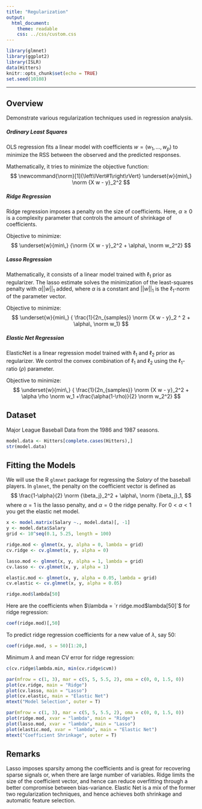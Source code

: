 ```yaml
---
title: "Regularization"
output: 
  html_document: 
    theme: readable
    css: ../css/custom.css
---
```


```r
library(glmnet)
library(ggplot2)
library(ISLR)
data(Hitters)
knitr::opts_chunk$set(echo = TRUE)
set.seed(10108)
```

********************************************************************************

## Overview

Demonstrate various regularization techniques used in regression analysis.  

##### Ordinary Least Squares
OLS regression fits a linear model with coefficients $w = (w_1, ..., w_p)$ to minimize the RSS between the observed and the predicted responses.  

Mathematically, it tries to minimize the objective function:  
$$
\newcommand{\norm}[1]{\left\lVert#1\right\rVert}
\underset{w}{min\,} \norm {X w - y}_2^2
$$

##### Ridge Regression
Ridge regression imposes a penalty on the size of coefficients. Here, $\alpha \geq 0$ is a complexity parameter that controls the amount of shrinkage of coefficients.  

Objective to minimize:  
$$
\underset{w}{min\,} {\norm {X w - y}_2^2 + \alpha\, \norm w_2^2}
$$

##### Lasso Regression
Mathematically, it consists of a linear model trained with $\ell_1$ prior as regularizer. The lasso estimate solves the minimization of the least-squares penalty with $\alpha ||w||_1$ added, where $\alpha$ is a constant and $||w||_1$ is the $\ell_1$-norm of the parameter vector.  

Objective to minimize:
$$
\underset{w}{min\,} { \frac{1}{2n_{samples}} \norm {X w - y}_2 ^ 2 + \alpha\, \norm w_1}
$$

##### Elastic Net Regression
ElasticNet is a linear regression model trained with $\ell_1$ and $\ell_2$ prior as regularizer. We control the convex combination of $\ell_1$ and $\ell_2$ using the $\ell_1$-ratio ($\rho$) parameter.

Objective to minimize:  
$$
\underset{w}{min\,} { \frac{1}{2n_{samples}} \norm {X w - y}_2^2 + \alpha \rho \norm w_1 +\frac{\alpha(1-\rho)}{2} \norm w_2^2}
$$

## Dataset

Major League Baseball Data from the 1986 and 1987 seasons.

```r
model.data <- Hitters[complete.cases(Hitters),]
str(model.data)
```

## Fitting the Models

We will use the R `glmnet` package for regressing the _Salary_ of the baseball players. In `glmnet`, the penalty on the coefficient vector is defined as
$$
\frac{1-\alpha}{2} \norm {\beta_j}_2^2 + \alpha\, \norm {\beta_j}_1,
$$
where $\alpha=1$ is the lasso penalty, and $\alpha=0$ the ridge penalty. For $0 < \alpha < 1$ you get the elastic net model.

```r
x <- model.matrix(Salary ~., model.data)[, -1]
y <- model.data$Salary
grid <- 10^seq(0.1, 5.25, length = 100)

ridge.mod <- glmnet(x, y, alpha = 0, lambda = grid)
cv.ridge <- cv.glmnet(x, y, alpha = 0)

lasso.mod <- glmnet(x, y, alpha = 1, lambda = grid)
cv.lasso <- cv.glmnet(x, y, alpha = 1)

elastic.mod <- glmnet(x, y, alpha = 0.05, lambda = grid)
cv.elastic <- cv.glmnet(x, y, alpha = 0.05)
```

```r
ridge.mod$lambda[50]
```

Here are the coefficients when $\lambda = `r ridge.mod$lambda[50]`$ for ridge regression:
```r
coef(ridge.mod)[,50]
```

To predict ridge regression coefficients for a new value of $\lambda$, say 50:
```r
coef(ridge.mod, s = 50)[1:20,]
```

Minimum $\lambda$ and mean CV error for ridge regression:
```r
c(cv.ridge$lambda.min, min(cv.ridge$cvm))
```

```r
par(mfrow = c(1, 3), mar = c(5, 5, 5.5, 2), oma = c(0, 0, 1.5, 0))
plot(cv.ridge, main = "Ridge")
plot(cv.lasso, main = "Lasso")
plot(cv.elastic, main = "Elastic Net")
mtext("Model Selection", outer = T)
```

```r
par(mfrow = c(1, 3), mar = c(5, 5, 5.5, 2), oma = c(0, 0, 1.5, 0))
plot(ridge.mod, xvar = "lambda", main = "Ridge")
plot(lasso.mod, xvar = "lambda", main = "Lasso")
plot(elastic.mod, xvar = "lambda", main = "Elastic Net")
mtext("Coefficient Shrinkage", outer = T)
```


## Remarks

Lasso imposes sparsity among the coefficients and is great for recovering sparse signals or, when there are large number of variables. Ridge limits the size of the coefficient vector, and hence can reduce overfitting through a better compromise between bias-variance. Elastic Net is a mix of the former two regularization techniques, and hence achieves both shrinkage and automatic feature selection.

